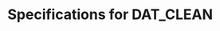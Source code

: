 # Specifications for DAT_CLEAN


\begin{itemize}

  \item Rename the first column to Ptid
  
  \item Subset to !is.na(Bserostatus). The code will assume this variable will not have NA's
  
  \item Define EarlyendpointD57 (and similarly EarlyendpointD29, always included whether or not has29 is T or F) as: EarlyinfectionD57==1 | (EventIndPrimaryD1==1 & EventTimePrimaryD1 < NumberdaysD1toD57 + 7),1,0))

  \item Define age.geq.65, a binary variable indicating Age >= 65

  \item Define ethnicity, a factor variable that has three levels:   "Hispanic or Latino", "Not Hispanic or Latino", "Not reported and unknown"

  \item Define race, a factor variable that has the following levels:   "White", "Black or African American",
  "Asian", "American Indian or Alaska Native",
  "Native Hawaiian or Other Pacific Islander", "Multiracial",
  "Other", "Not reported and unknown"

  \item Define WhiteNonHispanic, a binary variable that takes value 1 if race is White and ethnicity is not Hispanic, 0 if race is not "white or unknown" OR ethnicity is Hispanic, and NA otherwise
  
  \item Define MinorityInd, a binary variable that takes value 1 if WhiteNonHispanic is 0, and 0 otherwise including when WhiteNonHispanic is NA
  
  \item Define Bstratum, an integer variable to index randomization strata. For Moderna, there are three strata: age >= 65, age < 65 and HighRiskInd==1, age < 65 and HighRiskInd==0
  
  \item Define demo.stratum, an integer variable to index the demographics strata. For Moderna, there are six strata: URMforsubcohortsampling [1, 0] x Bstratum. Note that there are NA's in URMforsubcohortsampling, so demo.stratum and variables that depend on it would have NA's as well.
  
  \item Define tps.stratum, an integer variable to index correlates sampling strata. For Moderna, there are 24 strata: [placebo/baseline negative, placebo/baseline positive, vaccine/baseline negative, vaccine/baseline positive] x demo.stratum

  \item Define Wstratum, an integer variable to index strata for computing weights. For Moderna, there can be 28 strata: if not case (EventIndPrimaryD29==0): tps.stratum, else: [25 - placebo/baseline negative, 26 - placebo/baseline positive, 27 - vaccine/baseline negative, 28 - vaccine/baseline positive]. Notes: a) Some strata may be empty. b) A case will be assigned a stratum from 25 to 28 even if its demo.stratum is NA. c) For trials other than Moderna, add 1-4 to the maximum tps.stratum.
  
  \item Define TwophasesampInd, a 0/1 variable. It is defined as as the intersection of
  \begin{itemize}
    \item either in the subchort or EventIndPrimaryD29 == 1
    \item no missing values in baseline, Day 29, or Day 57 binding to Spike or RBD
  \end{itemize}  

  \item Define TwophasesampInd.2, a 0/1 variable. It is defined as as the intersection of
  \begin{itemize}
    \item either in the subchort or EventIndPrimaryD29 == 1
    \item no missing values in baseline or Day 29 binding to Spike or RBD
  \end{itemize}  

  \item Define wt (and similarly wt.2), a double variable. The weights equal the sampling probabilities of TwophasesampInd==1 within each Wstratum. This variable is only defined for subjects satisfying EarlyendpointD57==0 & Perprotocol == 1 & EventTimePrimaryD57>=7 and set to NA otherwise. 
  
  \item Define wt.subcohort, a double variable. The weights equal the sampling probabilities of TwophasesampInd==1 & SubcohortInd within each tps.stratum. This variable is only defined for subjects satisfying EarlyendpointD57==0 & Perprotocol == 1 and set to NA otherwise
  
  \item Define ph1.D57 as having non-NA wt. Define ph1.D29 as having non-NA wt.2. Define ph1.immuno as having non-NA wt.subcohort.
  
  \item Update TwophasesampInd to 0 for subjects outside ph1.57. Update TwophasesampInd.2 to 0 for subjects outside ph1.29. 
  
  \item Carry out single imputation using the R package mice for the subjects satisfying TwophasesampInd==1. Imputation is done separately for vaccine arm baseline seronegative, vaccine arm baseline seropositive, placebo arm baseline seronegative, and placebo arm baseline seropositive. Since baseline, D29 and D57 binding to Spike and RBD are required in this subset of people, the imputation is intended to fill in missing marker values for neutralization assays at these three time points. The imputation is done with the package mice with default parameters and seed 1. Notes: 1. The order of variables matters in imputation: c(outer(c("B", "Day29", "Day57"), c("bindSpike", "bindRBD", "pseudoneutid50", "pseudoneutid80"), "%.%")). 2. If there is no missing data in the dataset, this piece cannot be verified. 3. Be careful not to change subjects outside TwophasesampInd==1. 4.   diagnostics = FALSE and remove_collinear=F are needed in call to mice to avoid errors due to collinearity. 5. Before imputation, check to see if any columns are constant columns with missing values. If yes, set the whole column to the constant, including the missing values, otherwise mice will throw an error.

  \item Repeat single imputation for the subjects satisfying TwophasesampInd.2==1 and only impute these variables: c(outer(c("B", "Day29"), c("bindSpike", "bindRBD", "pseudoneutid50", "pseudoneutid80"), "%.%")).  


  \item Apply conversion factors (defined in _common.R) to all the binding variables at baseline, Day29 and Day57. No need to apply conversion factors to deltas because they are fold changes and the conversion factors cancel out. Note that conversion factor is on antilog scale.
  
  \item Censor each of the markers in all markers (including bindN but not liveneutmn50 yet) measured by baseline, Day29 and Day57. Censoring means setting values < lower limits of detection (llods, defined in _common.R) to half of the llods. (Note that llods are on the antilog scale and need to be transformed.) However, we will not set values > uloqs to uloqs for either binding variables or nAb markers. ULOQ censoring may happen in sub-analyses.
  
  \item Define Delta57overBxxx, Delta29overBxxx, and Delta57over29xxx for each xxx in the variable assays+bindN. This step needs to happen after censoring. Deltas are computed by taking the difference between two markers. Since the markers are on the log scale, the deltas represent the log10 fold rise. No transformation is needed. Negative values are left as they are. One complication here is that we want to censor by lloqs (set values less than lloqs to half of lloqs) before computing the delta, but we want the individual time points markers to remain censored by lloq.
  
  \item Finally, if a dataset does not have the Day29 markers, the previous steps are adjusted accordingly. For example, TwophasesampInd.2 and wt.2 will not be defined. 
  

\end{itemize}



